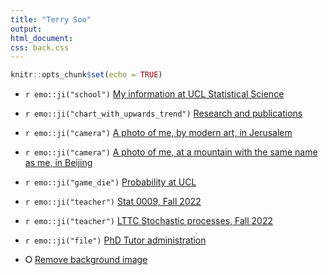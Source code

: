 ```yaml
---
title: "Terry Soo"
output: 
html_document: 
css: back.css
---
```




```r
knitr::opts_chunk$set(echo = TRUE)
```

* `r emo::ji("school")` [My information at UCL Statistical Science](https://www.ucl.ac.uk/statistics/dr-terry-soo)



*  `r emo::ji("chart_with_upwards_trend")` [Research and publications](https://tsoo-math.github.io/m3/research.html)



* `r emo::ji("camera")` [A photo of me, by modern art, in Jerusalem](https://tsoo-math.github.io/m3/tsrain.jpg)


* `r emo::ji("camera")` [A photo of me, at a mountain with the same name as me, in Beijing](https://tsoo-math.github.io/m3/terrysoo.htm)



* `r emo::ji("game_die")` [Probability at UCL](https://sites.google.com/view/probability-at-ucl/home?authuser=0)



* `r emo::ji("teacher")` [Stat 0009, Fall 2022](https://tsoo-math.github.io/ucl3/skeleton-stat9-2022.hhtml)


* `r emo::ji("teacher")` [LTTC Stochastic processes, Fall 2022](https://tsoo-math.github.io/lttc/skeleton-LTTC-2022.html)


*   `r emo::ji("file")` [PhD Tutor administration](https://tsoo-math.github.io/ucl2/grst/links.html)




* &#x2B58; [Remove background image](https://tsoo-math.github.io/index-noback.html)


